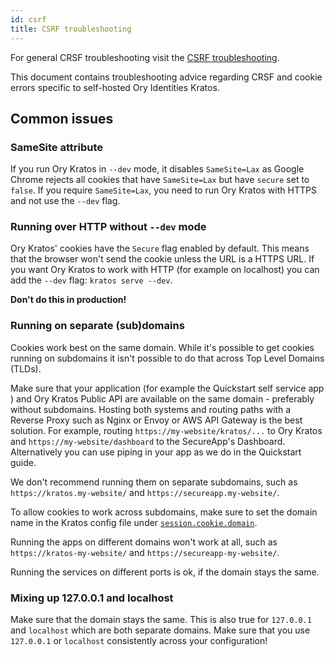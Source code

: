 ```yaml
---
id: csrf
title: CSRF troubleshooting
---
```



For general CRSF troubleshooting visit the [CSRF troubleshooting](../../troubleshooting/10_crsf.mdx).

This document contains troubleshooting advice regarding CRSF and cookie errors specific to self-hosted Ory Identities Kratos.

## Common issues

### SameSite attribute

If you run Ory Kratos in `--dev` mode, it disables `SameSite=Lax` as Google Chrome rejects all cookies that have `SameSite=Lax`
but have `secure` set to `false`. If you require `SameSite=Lax`, you need to run Ory Kratos with HTTPS and not use the `--dev`
flag.

### Running over HTTP without `--dev` mode

Ory Kratos' cookies have the `Secure` flag enabled by default. This means that the browser won't send the cookie unless the URL is
a HTTPS URL. If you want Ory Kratos to work with HTTP (for example on localhost) you can add the `--dev` flag:
`kratos serve --dev`.

**Don't do this in production!**

### Running on separate (sub)domains

Cookies work best on the same domain. While it's possible to get cookies running on subdomains it isn't possible to do that across
Top Level Domains (TLDs).

Make sure that your application (for example the Quickstart self service app ) and Ory Kratos Public API are available on the same
domain - preferably without subdomains. Hosting both systems and routing paths with a Reverse Proxy such as Nginx or Envoy or AWS
API Gateway is the best solution. For example, routing `https://my-website/kratos/...` to Ory Kratos and
`https://my-website/dashboard` to the SecureApp's Dashboard. Alternatively you can use piping in your app as we do in the
Quickstart guide.

We don't recommend running them on separate subdomains, such as `https://kratos.my-website/` and `https://secureapp.my-website/`.

To allow cookies to work across subdomains, make sure to set the domain name in the Kratos config file under
[`session.cookie.domain`](https://www.ory.sh/kratos/docs/next/guides/configuring-cookies/#session-cookies).

Running the apps on different domains won't work at all, such as `https://kratos-my-website/` and `https://secureapp-my-website/`.

Running the services on different ports is ok, if the domain stays the same.

### Mixing up 127.0.0.1 and localhost

Make sure that the domain stays the same. This is also true for `127.0.0.1` and `localhost` which are both separate domains. Make
sure that you use `127.0.0.1` or `localhost` consistently across your configuration!

